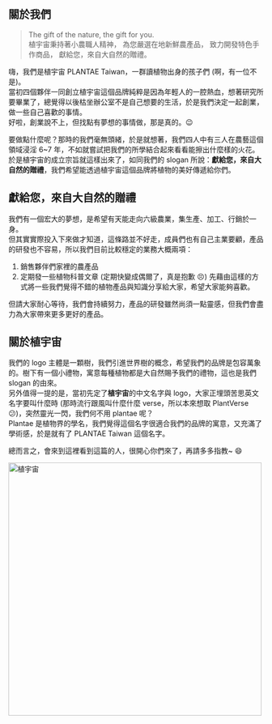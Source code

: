 ## 關於我們
> The gift of the nature, the gift for you.  
植宇宙秉持著小農職人精神，
為您嚴選在地新鮮農產品，
致力開發特色手作商品，
獻給您，來自大自然的贈禮。

嗨，我們是植宇宙 PLANTAE Taiwan，一群讀植物出身的孩子們 (啊，有一位不是)。  
當初四個夥伴一同創立植宇宙這個品牌純粹是因為年輕人的一腔熱血，想著研究所要畢業了，總覺得以後枯坐辦公室不是自己想要的生活，於是我們決定一起創業，做一些自己喜歡的事情。  
好啦，創業說不上，但找點有夢想的事情做，那是真的。:wink:  

要做點什麼呢？那時的我們毫無頭緒，於是就想著，我們四人中有三人在農藝這個領域浸淫 6~7 年，不如就嘗試把我們的所學結合起來看看能擦出什麼樣的火花。  
於是植宇宙的成立宗旨就這樣出來了，如同我們的 slogan 所說：**獻給您，來自大自然的贈禮**，我們希望能透過植宇宙這個品牌將植物的美好傳遞給你們。

## 獻給您，來自大自然的贈禮
我們有一個宏大的夢想，是希望有天能走向六級農業，集生產、加工、行銷於一身。  
但其實實際投入下來做才知道，這條路並不好走，成員們也有自己主業要顧，產品的研發也不容易，所以我們目前比較穩定的業務大概兩項：
1. 銷售夥伴們家裡的農產品
2. 定期發一些植物科普文章 (定期快變成偶爾了，真是抱歉 :persevere:)
先藉由這樣的方式將一些我們覺得不錯的植物產品與知識分享給大家，希望大家能夠喜歡。

但請大家耐心等待，我們會持續努力，產品的研發雖然尚須一點靈感，但我們會盡力為大家帶來更多更好的產品。

## 關於植宇宙
我們的 logo 主體是一顆樹，我們引進世界樹的概念，希望我們的品牌是包容萬象的。樹下有一個小禮物，寓意每種植物都是大自然賜予我們的禮物，這也是我們 slogan 的由來。  
另外值得一提的是，當初先定了**植宇宙**的中文名字與 logo，大家正埋頭苦思英文名字要叫什麼時 (那時流行跟風叫什麼什麼 verse，所以本來想取 PlantVerse :confused:)，突然靈光一閃，我們何不用 plantae 呢？  
Plantae 是植物界的學名，我們覺得這個名字很適合我們的品牌的寓意，又充滿了學術感，於是就有了 PLANTAE Taiwan 這個名字。

總而言之，會來到這裡看到這篇的人，很開心你們來了，再請多多指教~ :smile:


<img src="/img/logo-banner.jpg" alt="植宇宙" width="500" />